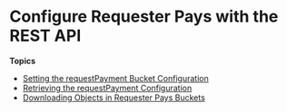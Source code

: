 # Configure Requester Pays with the REST API<a name="configure-requester-pays-rest"></a>

**Topics**
+ [Setting the requestPayment Bucket Configuration](RequesterPaysBucketConfiguration.mdx)
+ [Retrieving the requestPayment Configuration](BucketPayerValues.mdx)
+ [Downloading Objects in Requester Pays Buckets](ObjectsinRequesterPaysBuckets.mdx)